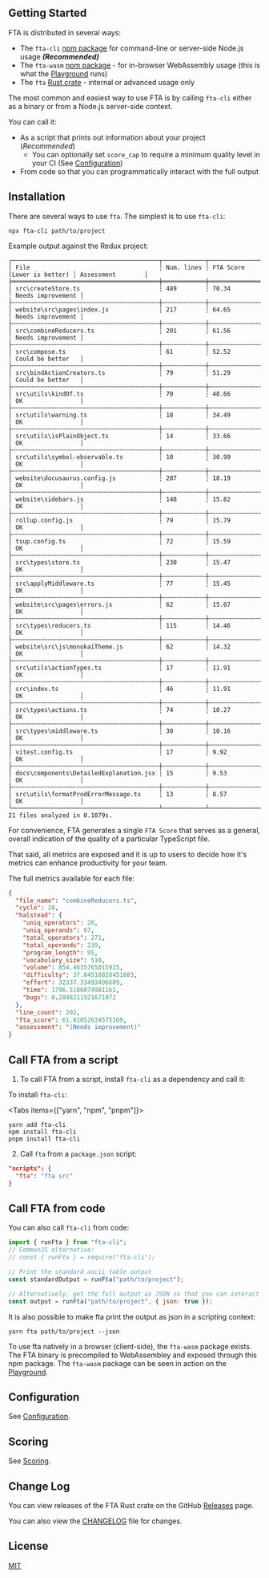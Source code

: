 
## Getting Started

FTA is distributed in several ways:

- The `fta-cli` [npm package](https://www.npmjs.com/package/fta-cli) for command-line or server-side Node.js usage _**(Recommended)**_
- The `fta-wasm` [npm package](https://www.npmjs.com/package/fta-wasm) - for in-browser WebAssembly usage (this is what the [Playground](/playground) runs)
- The `fta` [Rust crate](https://crates.io/crates/fta) - internal or advanced usage only

The most common and easiest way to use FTA is by calling `fta-cli` either as a binary or from a Node.js server-side context.

You can call it:

- As a script that prints out information about your project (_Recommended_)
  - You can optionally set `score_cap` to require a minimum quality level in your CI (See [Configuration](/docs/configuration))
- From code so that you can programmatically interact with the full output

## Installation

There are several ways to use `fta`. The simplest is to use `fta-cli`:

```
npx fta-cli path/to/project
```

Example output against the Redux project:

```
┌─────────────────────────────────────────┬────────────┬─────────────────────────────┬───────────────────┐
│ File                                    ┆ Num. lines ┆ FTA Score (Lower is better) ┆ Assessment        │
╞═════════════════════════════════════════╪════════════╪═════════════════════════════╪═══════════════════╡
│ src\createStore.ts                      ┆ 489        ┆ 70.34                       ┆ Needs improvement │
├╌╌╌╌╌╌╌╌╌╌╌╌╌╌╌╌╌╌╌╌╌╌╌╌╌╌╌╌╌╌╌╌╌╌╌╌╌╌╌╌╌┼╌╌╌╌╌╌╌╌╌╌╌╌┼╌╌╌╌╌╌╌╌╌╌╌╌╌╌╌╌╌╌╌╌╌╌╌╌╌╌╌╌╌┼╌╌╌╌╌╌╌╌╌╌╌╌╌╌╌╌╌╌╌┤
│ website\src\pages\index.js              ┆ 217        ┆ 64.65                       ┆ Needs improvement │
├╌╌╌╌╌╌╌╌╌╌╌╌╌╌╌╌╌╌╌╌╌╌╌╌╌╌╌╌╌╌╌╌╌╌╌╌╌╌╌╌╌┼╌╌╌╌╌╌╌╌╌╌╌╌┼╌╌╌╌╌╌╌╌╌╌╌╌╌╌╌╌╌╌╌╌╌╌╌╌╌╌╌╌╌┼╌╌╌╌╌╌╌╌╌╌╌╌╌╌╌╌╌╌╌┤
│ src\combineReducers.ts                  ┆ 201        ┆ 61.56                       ┆ Needs improvement │
├╌╌╌╌╌╌╌╌╌╌╌╌╌╌╌╌╌╌╌╌╌╌╌╌╌╌╌╌╌╌╌╌╌╌╌╌╌╌╌╌╌┼╌╌╌╌╌╌╌╌╌╌╌╌┼╌╌╌╌╌╌╌╌╌╌╌╌╌╌╌╌╌╌╌╌╌╌╌╌╌╌╌╌╌┼╌╌╌╌╌╌╌╌╌╌╌╌╌╌╌╌╌╌╌┤
│ src\compose.ts                          ┆ 61         ┆ 52.52                       ┆ Could be better   │
├╌╌╌╌╌╌╌╌╌╌╌╌╌╌╌╌╌╌╌╌╌╌╌╌╌╌╌╌╌╌╌╌╌╌╌╌╌╌╌╌╌┼╌╌╌╌╌╌╌╌╌╌╌╌┼╌╌╌╌╌╌╌╌╌╌╌╌╌╌╌╌╌╌╌╌╌╌╌╌╌╌╌╌╌┼╌╌╌╌╌╌╌╌╌╌╌╌╌╌╌╌╌╌╌┤
│ src\bindActionCreators.ts               ┆ 79         ┆ 51.29                       ┆ Could be better   │
├╌╌╌╌╌╌╌╌╌╌╌╌╌╌╌╌╌╌╌╌╌╌╌╌╌╌╌╌╌╌╌╌╌╌╌╌╌╌╌╌╌┼╌╌╌╌╌╌╌╌╌╌╌╌┼╌╌╌╌╌╌╌╌╌╌╌╌╌╌╌╌╌╌╌╌╌╌╌╌╌╌╌╌╌┼╌╌╌╌╌╌╌╌╌╌╌╌╌╌╌╌╌╌╌┤
│ src\utils\kindOf.ts                     ┆ 70         ┆ 48.66                       ┆ OK                │
├╌╌╌╌╌╌╌╌╌╌╌╌╌╌╌╌╌╌╌╌╌╌╌╌╌╌╌╌╌╌╌╌╌╌╌╌╌╌╌╌╌┼╌╌╌╌╌╌╌╌╌╌╌╌┼╌╌╌╌╌╌╌╌╌╌╌╌╌╌╌╌╌╌╌╌╌╌╌╌╌╌╌╌╌┼╌╌╌╌╌╌╌╌╌╌╌╌╌╌╌╌╌╌╌┤
│ src\utils\warning.ts                    ┆ 18         ┆ 34.49                       ┆ OK                │
├╌╌╌╌╌╌╌╌╌╌╌╌╌╌╌╌╌╌╌╌╌╌╌╌╌╌╌╌╌╌╌╌╌╌╌╌╌╌╌╌╌┼╌╌╌╌╌╌╌╌╌╌╌╌┼╌╌╌╌╌╌╌╌╌╌╌╌╌╌╌╌╌╌╌╌╌╌╌╌╌╌╌╌╌┼╌╌╌╌╌╌╌╌╌╌╌╌╌╌╌╌╌╌╌┤
│ src\utils\isPlainObject.ts              ┆ 14         ┆ 33.66                       ┆ OK                │
├╌╌╌╌╌╌╌╌╌╌╌╌╌╌╌╌╌╌╌╌╌╌╌╌╌╌╌╌╌╌╌╌╌╌╌╌╌╌╌╌╌┼╌╌╌╌╌╌╌╌╌╌╌╌┼╌╌╌╌╌╌╌╌╌╌╌╌╌╌╌╌╌╌╌╌╌╌╌╌╌╌╌╌╌┼╌╌╌╌╌╌╌╌╌╌╌╌╌╌╌╌╌╌╌┤
│ src\utils\symbol-observable.ts          ┆ 10         ┆ 30.99                       ┆ OK                │
├╌╌╌╌╌╌╌╌╌╌╌╌╌╌╌╌╌╌╌╌╌╌╌╌╌╌╌╌╌╌╌╌╌╌╌╌╌╌╌╌╌┼╌╌╌╌╌╌╌╌╌╌╌╌┼╌╌╌╌╌╌╌╌╌╌╌╌╌╌╌╌╌╌╌╌╌╌╌╌╌╌╌╌╌┼╌╌╌╌╌╌╌╌╌╌╌╌╌╌╌╌╌╌╌┤
│ website\docusaurus.config.js            ┆ 207        ┆ 18.19                       ┆ OK                │
├╌╌╌╌╌╌╌╌╌╌╌╌╌╌╌╌╌╌╌╌╌╌╌╌╌╌╌╌╌╌╌╌╌╌╌╌╌╌╌╌╌┼╌╌╌╌╌╌╌╌╌╌╌╌┼╌╌╌╌╌╌╌╌╌╌╌╌╌╌╌╌╌╌╌╌╌╌╌╌╌╌╌╌╌┼╌╌╌╌╌╌╌╌╌╌╌╌╌╌╌╌╌╌╌┤
│ website\sidebars.js                     ┆ 148        ┆ 15.82                       ┆ OK                │
├╌╌╌╌╌╌╌╌╌╌╌╌╌╌╌╌╌╌╌╌╌╌╌╌╌╌╌╌╌╌╌╌╌╌╌╌╌╌╌╌╌┼╌╌╌╌╌╌╌╌╌╌╌╌┼╌╌╌╌╌╌╌╌╌╌╌╌╌╌╌╌╌╌╌╌╌╌╌╌╌╌╌╌╌┼╌╌╌╌╌╌╌╌╌╌╌╌╌╌╌╌╌╌╌┤
│ rollup.config.js                        ┆ 79         ┆ 15.79                       ┆ OK                │
├╌╌╌╌╌╌╌╌╌╌╌╌╌╌╌╌╌╌╌╌╌╌╌╌╌╌╌╌╌╌╌╌╌╌╌╌╌╌╌╌╌┼╌╌╌╌╌╌╌╌╌╌╌╌┼╌╌╌╌╌╌╌╌╌╌╌╌╌╌╌╌╌╌╌╌╌╌╌╌╌╌╌╌╌┼╌╌╌╌╌╌╌╌╌╌╌╌╌╌╌╌╌╌╌┤
│ tsup.config.ts                          ┆ 72         ┆ 15.59                       ┆ OK                │
├╌╌╌╌╌╌╌╌╌╌╌╌╌╌╌╌╌╌╌╌╌╌╌╌╌╌╌╌╌╌╌╌╌╌╌╌╌╌╌╌╌┼╌╌╌╌╌╌╌╌╌╌╌╌┼╌╌╌╌╌╌╌╌╌╌╌╌╌╌╌╌╌╌╌╌╌╌╌╌╌╌╌╌╌┼╌╌╌╌╌╌╌╌╌╌╌╌╌╌╌╌╌╌╌┤
│ src\types\store.ts                      ┆ 230        ┆ 15.47                       ┆ OK                │
├╌╌╌╌╌╌╌╌╌╌╌╌╌╌╌╌╌╌╌╌╌╌╌╌╌╌╌╌╌╌╌╌╌╌╌╌╌╌╌╌╌┼╌╌╌╌╌╌╌╌╌╌╌╌┼╌╌╌╌╌╌╌╌╌╌╌╌╌╌╌╌╌╌╌╌╌╌╌╌╌╌╌╌╌┼╌╌╌╌╌╌╌╌╌╌╌╌╌╌╌╌╌╌╌┤
│ src\applyMiddleware.ts                  ┆ 77         ┆ 15.45                       ┆ OK                │
├╌╌╌╌╌╌╌╌╌╌╌╌╌╌╌╌╌╌╌╌╌╌╌╌╌╌╌╌╌╌╌╌╌╌╌╌╌╌╌╌╌┼╌╌╌╌╌╌╌╌╌╌╌╌┼╌╌╌╌╌╌╌╌╌╌╌╌╌╌╌╌╌╌╌╌╌╌╌╌╌╌╌╌╌┼╌╌╌╌╌╌╌╌╌╌╌╌╌╌╌╌╌╌╌┤
│ website\src\pages\errors.js             ┆ 62         ┆ 15.07                       ┆ OK                │
├╌╌╌╌╌╌╌╌╌╌╌╌╌╌╌╌╌╌╌╌╌╌╌╌╌╌╌╌╌╌╌╌╌╌╌╌╌╌╌╌╌┼╌╌╌╌╌╌╌╌╌╌╌╌┼╌╌╌╌╌╌╌╌╌╌╌╌╌╌╌╌╌╌╌╌╌╌╌╌╌╌╌╌╌┼╌╌╌╌╌╌╌╌╌╌╌╌╌╌╌╌╌╌╌┤
│ src\types\reducers.ts                   ┆ 115        ┆ 14.46                       ┆ OK                │
├╌╌╌╌╌╌╌╌╌╌╌╌╌╌╌╌╌╌╌╌╌╌╌╌╌╌╌╌╌╌╌╌╌╌╌╌╌╌╌╌╌┼╌╌╌╌╌╌╌╌╌╌╌╌┼╌╌╌╌╌╌╌╌╌╌╌╌╌╌╌╌╌╌╌╌╌╌╌╌╌╌╌╌╌┼╌╌╌╌╌╌╌╌╌╌╌╌╌╌╌╌╌╌╌┤
│ website\src\js\monokaiTheme.js          ┆ 62         ┆ 14.32                       ┆ OK                │
├╌╌╌╌╌╌╌╌╌╌╌╌╌╌╌╌╌╌╌╌╌╌╌╌╌╌╌╌╌╌╌╌╌╌╌╌╌╌╌╌╌┼╌╌╌╌╌╌╌╌╌╌╌╌┼╌╌╌╌╌╌╌╌╌╌╌╌╌╌╌╌╌╌╌╌╌╌╌╌╌╌╌╌╌┼╌╌╌╌╌╌╌╌╌╌╌╌╌╌╌╌╌╌╌┤
│ src\utils\actionTypes.ts                ┆ 17         ┆ 11.91                       ┆ OK                │
├╌╌╌╌╌╌╌╌╌╌╌╌╌╌╌╌╌╌╌╌╌╌╌╌╌╌╌╌╌╌╌╌╌╌╌╌╌╌╌╌╌┼╌╌╌╌╌╌╌╌╌╌╌╌┼╌╌╌╌╌╌╌╌╌╌╌╌╌╌╌╌╌╌╌╌╌╌╌╌╌╌╌╌╌┼╌╌╌╌╌╌╌╌╌╌╌╌╌╌╌╌╌╌╌┤
│ src\index.ts                            ┆ 46         ┆ 11.91                       ┆ OK                │
├╌╌╌╌╌╌╌╌╌╌╌╌╌╌╌╌╌╌╌╌╌╌╌╌╌╌╌╌╌╌╌╌╌╌╌╌╌╌╌╌╌┼╌╌╌╌╌╌╌╌╌╌╌╌┼╌╌╌╌╌╌╌╌╌╌╌╌╌╌╌╌╌╌╌╌╌╌╌╌╌╌╌╌╌┼╌╌╌╌╌╌╌╌╌╌╌╌╌╌╌╌╌╌╌┤
│ src\types\actions.ts                    ┆ 74         ┆ 10.27                       ┆ OK                │
├╌╌╌╌╌╌╌╌╌╌╌╌╌╌╌╌╌╌╌╌╌╌╌╌╌╌╌╌╌╌╌╌╌╌╌╌╌╌╌╌╌┼╌╌╌╌╌╌╌╌╌╌╌╌┼╌╌╌╌╌╌╌╌╌╌╌╌╌╌╌╌╌╌╌╌╌╌╌╌╌╌╌╌╌┼╌╌╌╌╌╌╌╌╌╌╌╌╌╌╌╌╌╌╌┤
│ src\types\middleware.ts                 ┆ 30         ┆ 10.16                       ┆ OK                │
├╌╌╌╌╌╌╌╌╌╌╌╌╌╌╌╌╌╌╌╌╌╌╌╌╌╌╌╌╌╌╌╌╌╌╌╌╌╌╌╌╌┼╌╌╌╌╌╌╌╌╌╌╌╌┼╌╌╌╌╌╌╌╌╌╌╌╌╌╌╌╌╌╌╌╌╌╌╌╌╌╌╌╌╌┼╌╌╌╌╌╌╌╌╌╌╌╌╌╌╌╌╌╌╌┤
│ vitest.config.ts                        ┆ 17         ┆ 9.92                        ┆ OK                │
├╌╌╌╌╌╌╌╌╌╌╌╌╌╌╌╌╌╌╌╌╌╌╌╌╌╌╌╌╌╌╌╌╌╌╌╌╌╌╌╌╌┼╌╌╌╌╌╌╌╌╌╌╌╌┼╌╌╌╌╌╌╌╌╌╌╌╌╌╌╌╌╌╌╌╌╌╌╌╌╌╌╌╌╌┼╌╌╌╌╌╌╌╌╌╌╌╌╌╌╌╌╌╌╌┤
│ docs\components\DetailedExplanation.jsx ┆ 15         ┆ 9.53                        ┆ OK                │
├╌╌╌╌╌╌╌╌╌╌╌╌╌╌╌╌╌╌╌╌╌╌╌╌╌╌╌╌╌╌╌╌╌╌╌╌╌╌╌╌╌┼╌╌╌╌╌╌╌╌╌╌╌╌┼╌╌╌╌╌╌╌╌╌╌╌╌╌╌╌╌╌╌╌╌╌╌╌╌╌╌╌╌╌┼╌╌╌╌╌╌╌╌╌╌╌╌╌╌╌╌╌╌╌┤
│ src\utils\formatProdErrorMessage.ts     ┆ 13         ┆ 8.57                        ┆ OK                │
└─────────────────────────────────────────┴────────────┴─────────────────────────────┴───────────────────┘
21 files analyzed in 0.1079s.
```

For convenience, FTA generates a single `FTA Score` that serves as a general, overall indication of the quality of a particular TypeScript file.

That said, all metrics are exposed and it is up to users to decide how it's metrics can enhance productivity for your team.

The full metrics available for each file:

```json
{
  "file_name": "combineReducers.ts",
  "cyclo": 28,
  "halstead": {
    "uniq_operators": 28,
    "uniq_operands": 67,
    "total_operators": 271,
    "total_operands": 239,
    "program_length": 95,
    "vocabulary_size": 510,
    "volume": 854.4635765015915,
    "difficulty": 37.84518828451883,
    "effort": 32337.33493496609,
    "time": 1796.5186074981161,
    "bugs": 0.2848211921671972
  },
  "line_count": 202,
  "fta_score": 61.61052634575169,
  "assessment": "(Needs improvement)"
}
```

## Call FTA from a script

1. To call FTA from a script, install `fta-cli` as a dependency and call it:

To install `fta-cli`:

<Tabs items={["yarn", "npm", "pnpm"]}>
  <Tab>
    <div>`yarn add fta-cli`</div>
  </Tab>
  <Tab>
    <div>`npm install fta-cli`</div>
  </Tab>
  <Tab>
    <div>`pnpm install fta-cli`</div>
  </Tab>
</Tabs>

2. Call `fta` from a `package.json` script:

```json
"scripts": {
  "fta": "fta src"
}
```

## Call FTA from code

You can also call `fta-cli` from code:

```javascript
import { runFta } from "fta-cli";
// CommonJS alternative:
// const { runFta } = require("fta-cli");

// Print the standard ascii table output
const standardOutput = runFta("path/to/project");

// Alternatively, get the full output as JSON so that you can interact with it
const output = runFta("path/to/project", { json: true });
```

It is also possible to make fta print the output as json in a scripting context:

```
yarn fta path/to/project --json
```

To use fta natively in a browser (client-side), the `fta-wasm` package exists. The FTA binary is precompiled to WebAssembley and exposed through this npm package. The `fta-wasm` package can be seen in action on the [Playground](/playground).

## Configuration

See [Configuration](/docs/configuration).

## Scoring

See [Scoring](/docs/scoring).

## Change Log

You can view releases of the FTA Rust crate on the GitHub [Releases](https://github.com/sgb-io/fta/releases) page.

You can also view the [CHANGELOG](https://github.com/sgb-io/fta/blob/main/CHANGELOG.md) file for changes.

## License

[MIT](LICENSE.md)

